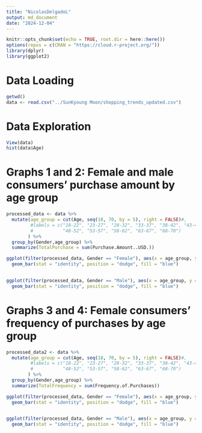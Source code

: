 ```yaml
---
title: "NicolasDelgadoL"
output: md_document
date: "2024-12-04"
---
```


```r
knitr::opts_chunk$set(echo = TRUE, root.dir = here::here())
options(repos = c(CRAN = "https://cloud.r-project.org/"))
library(dplyr)
library(ggplot2)
```

# Data Loading

```r
getwd()
data <- read.csv("../SunKyoung Moon/shopping_trends_updated.csv")
```

# Data Exploration

```r
View(data)
hist(data$Age)
```

# Graphs 1 and 2: Female and male consumers’ purchase amount by age group

```r
processed_data <- data %>% 
  mutate(age_group = cut(Age, seq(18, 70, by = 5), right = FALSE)#,
         #labels = c("18-22", "23-27", "28-32", "33-37", "38-42", "43-47", 
         #           "48-52", "53-57", "58-62", "63-67", "68-70")
        ) %>%
  group_by(Gender,age_group) %>%
  summarize(TotalPurchase = sum(Purchase.Amount..USD.))

ggplot(filter(processed_data, Gender == "Female"), aes(x = age_group, y = TotalPurchase)) +
  geom_bar(stat = "identity", position = "dodge", fill = "blue")
  

ggplot(filter(processed_data, Gender == "Male"), aes(x = age_group, y = TotalPurchase)) +
  geom_bar(stat = "identity", position = "dodge", fill = "blue")
```

# Graphs 3 and 4: Female consumers’ frequency of purchases by age group
```r
processed_data2 <- data %>% 
  mutate(age_group = cut(Age, seq(18, 70, by = 5), right = FALSE)#,
         #labels = c("18-22", "23-27", "28-32", "33-37", "38-42", "43-47", 
         #           "48-52", "53-57", "58-62", "63-67", "68-70")
        ) %>%
  group_by(Gender,age_group) %>%
  summarize(TotalFrequency = sum(Frequency.of.Purchases))

ggplot(filter(processed_data, Gender == "Female"), aes(x = age_group, y = TotalPurchase)) +
  geom_bar(stat = "identity", position = "dodge", fill = "blue")
  

ggplot(filter(processed_data, Gender == "Male"), aes(x = age_group, y = TotalPurchase)) +
  geom_bar(stat = "identity", position = "dodge", fill = "blue")
```
